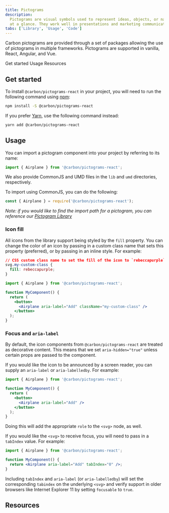 ```yaml
---
title: Pictograms
description:
  Pictograms are visual symbols used to represent ideas, objects, or narratives
  at a glance. They work well in presentations and marketing communications.
tabs: ['Library', 'Usage', 'Code']
---
```


<PageDescription>

Carbon pictograms are provided through a set of packages allowing the use of
pictograms in multiple frameworks. Pictograms are supported in vanilla, React,
Angular, and Vue.

</PageDescription>

<AnchorLinks>

<AnchorLink>Get started</AnchorLink>
<AnchorLink>Usage</AnchorLink>
<AnchorLink>Resources</AnchorLink>

</AnchorLinks>

## Get started

To install `@carbon/pictograms-react` in your project, you will need to run the
following command using [npm](https://www.npmjs.com/):

```bash
npm install -S @carbon/pictograms-react
```

If you prefer [Yarn](https://yarnpkg.com/en/), use the following command
instead:

```bash
yarn add @carbon/pictograms-react
```

## Usage

You can import a pictogram component into your project by referring to its name:

```jsx
import { Airplane } from '@carbon/pictograms-react';
```

We also provide CommonJS and UMD files in the `lib` and `umd` directories,
respectively.

To import using CommonJS, you can do the following:

```js
const { Airplane } = require('@carbon/pictograms-react');
```

_Note: if you would like to find the import path for a pictogram, you can
reference our
[Pictogram Library](https://www.carbondesignsystem.com/elements/pictograms/library)_

### Icon fill

All icons from the library support being styled by the `fill` property. You can
change the color of an icon by passing in a custom class name that sets this
property (preferred), or by passing in an inline style. For example:

```css
// CSS custom class name to set the fill of the icon to `rebeccapurple`
svg.my-custom-class {
  fill: rebeccapurple;
}
```

```jsx
import { Airplane } from '@carbon/pictograms-react';

function MyComponent() {
  return (
    <button>
      <Airplane aria-label="Add" className="my-custom-class" />
    </button>
  );
}
```

### Focus and `aria-label`

By default, the icon components from `@carbon/pictograms-react` are treated as
decorative content. This means that we set `aria-hidden="true"` unless certain
props are passed to the component.

If you would like the icon to be announced by a screen reader, you can supply an
`aria-label` or `aria-labelledby`. For example:

```jsx
import { Airplane } from '@carbon/pictograms-react';

function MyComponent() {
  return (
    <button>
      <Airplane aria-label="Add" />
    </button>
  );
}
```

Doing this will add the appropriate `role` to the `<svg>` node, as well.

If you would like the `<svg>` to receive focus, you will need to pass in a
`tabIndex` value. For example:

```jsx
import { Airplane } from '@carbon/pictograms-react';

function MyComponent() {
  return <Airplane aria-label="Add" tabIndex="0" />;
}
```

Including `tabIndex` and `aria-label` (or `aria-labelledby`) will set the
corresponding `tabindex` on the underlying `<svg>` and verify support in older
browsers like Internet Explorer 11 by setting `focusable` to `true`.

## Resources

<Row className="resource-card-group">
  <Column colMd={4} colLg={4} noGutterSm>
    <ResourceCard
      subTitle="Carbon pictograms package"
      href="https://github.com/carbon-design-system/carbon/tree/main/packages/pictograms-react"
    >

<MdxIcon name="bee" />

  </ResourceCard>
  </Column>
</Row>

